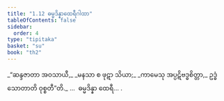 ```yaml
---
title: "1.12 ဓမ္မဒိန္နာထေရီဂါထာ"
tableOfContents: false
sidebar:
  order: 4
type: "tipitaka"
basket: "su"
book: "th2"
---
```



<DynamicBreadcrumb />

<Division number="12" book="th2">

<Paragraph number="24" type="verses" book="th2">
_“ဆန္ဒဇာတာ အဝသာယီ,_  
_မနသာ စ ဖုဋာ သိယာ;_  
_ကာမေသု အပ္ပဋိဗဒ္ဓစိတ္တာ,_  
ဥဒ္ဓံသောတာတိ ဝုစ္စတီ”တိ._  


</Paragraph>
</Division>

<Paragraph number="25" type="center" book="th2">
…  ဓမ္မဒိန္နာ ထေရီ… .
</Paragraph>